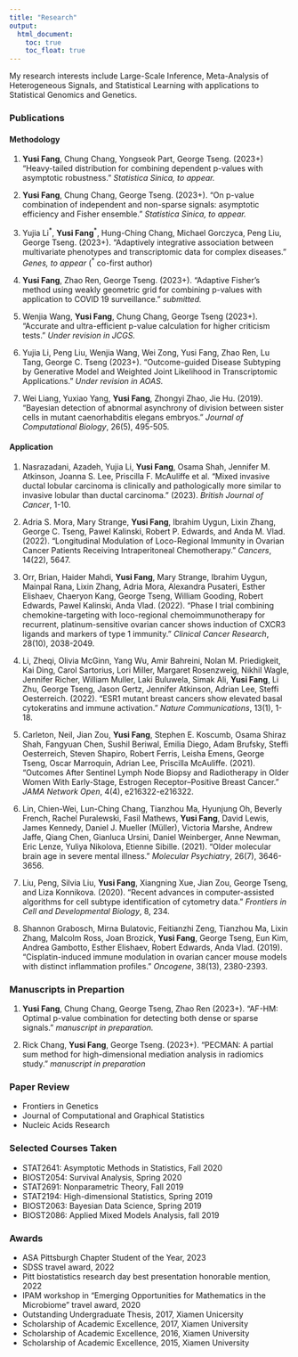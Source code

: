 ```yaml
---
title: "Research"
output:
  html_document:
    toc: true
    toc_float: true
---
```


My research interests include Large-Scale Inference, Meta-Analysis of Heterogeneous Signals, and Statistical Learning with applications to Statistical Genomics and Genetics.





### Publications

#### Methodology

1. **Yusi Fang**, Chung Chang, Yongseok Part, George Tseng. (2023+) "Heavy-tailed distribution for combining dependent p-values with asymptotic robustness." *Statistica Sinica, to appear. *
2. **Yusi Fang**, Chung Chang, George Tseng. (2023+). "On p-value combination of independent and non-sparse signals: asymptotic efficiency and Fisher ensemble." *Statistica Sinica, to appear.*
3. Yujia Li$^*$, **Yusi Fang**$^*$, Hung-Ching Chang, Michael Gorczyca, Peng Liu, George Tseng. (2023+). "Adaptively integrative association between multivariate phenotypes and transcriptomic data for complex diseases."  *Genes, to appear* ($^*$ co-first author)

4. **Yusi Fang**, Zhao Ren, George Tseng. (2023+). "Adaptive Fisher’s method using weakly geometric grid for combining p-values with application to COVID 19 surveillance." *submitted. *

5. Wenjia Wang, **Yusi Fang**, Chung Chang, George Tseng (2023+). "Accurate and ultra-efficient p-value calculation for higher criticism tests." *Under revision in JCGS.*

6. Yujia Li, Peng Liu, Wenjia Wang, Wei Zong, Yusi Fang, Zhao Ren, Lu Tang, George C. Tseng (2023+). "Outcome-guided Disease Subtyping by Generative Model and Weighted Joint Likelihood in Transcriptomic Applications." *Under revision in AOAS.*

7. Wei Liang, Yuxiao Yang, **Yusi Fang**, Zhongyi Zhao, Jie Hu. (2019). "Bayesian detection of abnormal asynchrony of division between sister cells in mutant caenorhabditis elegans embryos." *Journal of Computational Biology*, 26(5), 495-505.



#### Application

1. Nasrazadani, Azadeh, Yujia Li, **Yusi Fang**, Osama Shah, Jennifer M. Atkinson, Joanna S. Lee, Priscilla F. McAuliffe et al. "Mixed invasive ductal lobular carcinoma is clinically and pathologically more similar to invasive lobular than ductal carcinoma." (2023). *British Journal of Cancer*, 1-10.

2. Adria S. Mora, Mary Strange, **Yusi Fang**, Ibrahim Uygun, Lixin Zhang, George C. Tseng, Pawel Kalinski, Robert P. Edwards, and Anda M. Vlad. (2022). "Longitudinal Modulation of Loco-Regional Immunity in Ovarian Cancer Patients Receiving Intraperitoneal Chemotherapy." *Cancers*, 14(22), 5647.

3. Orr, Brian, Haider Mahdi, **Yusi Fang**, Mary Strange, Ibrahim Uygun, Mainpal Rana, Lixin Zhang, Adria Mora, Alexandra Pusateri,  Esther Elishaev, Chaeryon Kang, George Tseng, William Gooding, Robert Edwards, Pawel Kalinski, Anda Vlad. (2022). "Phase I trial combining chemokine-targeting with loco-regional chemoimmunotherapy for recurrent, platinum-sensitive ovarian cancer shows induction of CXCR3 ligands and markers of type 1 immunity." *Clinical Cancer Research*, 28(10), 2038-2049.

4. Li, Zheqi, Olivia McGinn, Yang Wu, Amir Bahreini, Nolan M. Priedigkeit, Kai Ding, Carol Sartorius, Lori Miller, Margaret Rosenzweig, Nikhil Wagle, Jennifer Richer, William Muller, Laki Buluwela, Simak Ali, **Yusi Fang**, Li Zhu, George Tseng, Jason Gertz, Jennifer Atkinson, Adrian Lee, Steffi Oesterreich. (2022). "ESR1 mutant breast cancers show elevated basal cytokeratins and immune activation." *Nature Communications*, 13(1), 1-18.

5. Carleton, Neil, Jian Zou, **Yusi Fang**, Stephen E. Koscumb, Osama Shiraz Shah, Fangyuan Chen, Sushil Beriwal, Emilia Diego, Adam Brufsky, Steffi Oesterreich, Steven Shapiro, Robert Ferris, Leisha Emens, George Tseng, Oscar Marroquin, Adrian Lee, Priscilla McAuliffe. (2021). "Outcomes After Sentinel Lymph Node Biopsy and Radiotherapy in Older Women With Early-Stage, Estrogen Receptor–Positive Breast Cancer." *JAMA Network Open*, 4(4), e216322-e216322.

6. Lin, Chien-Wei, Lun-Ching Chang, Tianzhou Ma, Hyunjung Oh, Beverly French, Rachel Puralewski, Fasil Mathews, **Yusi Fang**, David Lewis, James Kennedy, Daniel J. Mueller (Müller), Victoria Marshe, Andrew Jaffe, Qiang Chen, Gianluca Ursini, Daniel Weinberger, Anne Newman, Eric Lenze, Yuliya Nikolova, Etienne Sibille. (2021). "Older molecular brain age in severe mental illness." *Molecular Psychiatry*, 26(7), 3646-3656.

7. Liu, Peng, Silvia Liu, **Yusi Fang**, Xiangning Xue, Jian Zou, George Tseng, and Liza Konnikova. (2020). "Recent advances in computer-assisted algorithms for cell subtype identification of cytometry data." *Frontiers in Cell and Developmental Biology*, 8, 234.

8. Shannon Grabosch, Mirna Bulatovic, Feitianzhi Zeng, Tianzhou Ma, Lixin Zhang, Malcolm Ross, Joan Brozick, **Yusi Fang**, George Tseng, Eun Kim, Andrea Gambotto, Esther Elishaev, Robert Edwards, Anda Vlad. (2019). "Cisplatin-induced immune modulation in ovarian cancer mouse models with distinct inflammation profiles." *Oncogene*, 38(13), 2380-2393.

### Manuscripts in Prepartion

1. **Yusi Fang**, Chung Chang,  George Tseng, Zhao Ren (2023+). "AF-HM: Optimal p-value combination for detecting both dense or sparse signals." *manuscript in preparation.*

2. Rick Chang, **Yusi Fang**, George Tseng. (2023+). "PECMAN: A partial sum method for high-dimensional mediation analysis in radiomics study."  *manuscript in preparation*

### Paper Review
* Frontiers in Genetics
* Journal of Computational and Graphical Statistics
* Nucleic Acids Research


### Selected Courses Taken
* STAT2641: Asymptotic Methods in Statistics, Fall 2020
* BIOST2054: Survival Analysis, Spring 2020
* STAT2691: Nonparametric Theory, Fall 2019
* STAT2194: High-dimensional Statistics, Spring 2019
* BIOST2063: Bayesian Data Science, Spring 2019
* BIOST2086: Applied Mixed Models Analysis, fall 2019

### Awards 
* ASA Pittsburgh Chapter Student of the Year, 2023
* SDSS travel award, 2022
* Pitt biostatistics research day best presentation honorable mention, 2022
* IPAM workshop in "Emerging
Opportunities for Mathematics in the Microbiome” travel award, 2020
*  Outstanding Undergraduate Thesis, 2017, Xiamen Unicersity 
*  Scholarship of Academic Excellence, 2017, Xiamen University
*  Scholarship of Academic Excellence, 2016, Xiamen University
*  Scholarship of Academic Excellence, 2015, Xiamen University



